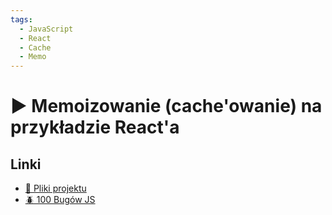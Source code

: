 ```yaml
---
tags:
  - JavaScript
  - React
  - Cache
  - Memo
---
```



# ▶️ Memoizowanie (cache'owanie) na przykładzie React'a

<VimeoPlayer videoId="827954845" />

## Linki

- [💾 Pliki projektu](https://github.com/codisity/react-memoization)
- [🪲 100 Bugów JS](https://codisity.pl/100-bugow-js)
